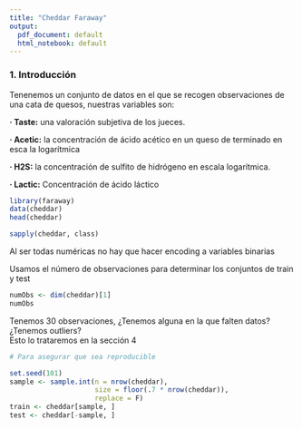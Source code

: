 ---
title: "Cheddar Faraway"
output:
  pdf_document: default
  html_notebook: default
---

### 1. Introducción

Tenenemos un conjunto de datos en el que se recogen observaciones de una cata de
quesos, nuestras variables son:   


**· Taste:** una valoración subjetiva de los jueces.   

**· Acetic:** la concentración de ácido acético en un queso de terminado en esca
la logarítmica  

**· H2S:** la concentración de sulfito de hidrógeno en escala logarítmica.

**· Lactic:** Concentración de ácido láctico

```{r}
library(faraway)
data(cheddar)
head(cheddar)
```

```{r}
sapply(cheddar, class)
```

Al ser todas numéricas no hay que hacer encoding a variables binarias

Usamos el número de observaciones para determinar los conjuntos de train y
test

```{r}
numObs <- dim(cheddar)[1]
numObs
```
Tenemos 30 observaciones, ¿Tenemos alguna en la que falten datos?
¿Tenemos outliers?  
Esto lo trataremos en la sección 4


```{r}
# Para asegurar que sea reproducible

set.seed(101)
sample <- sample.int(n = nrow(cheddar), 
                     size = floor(.7 * nrow(cheddar)), 
                     replace = F)
train <- cheddar[sample, ]
test <- cheddar[-sample, ]

```






















